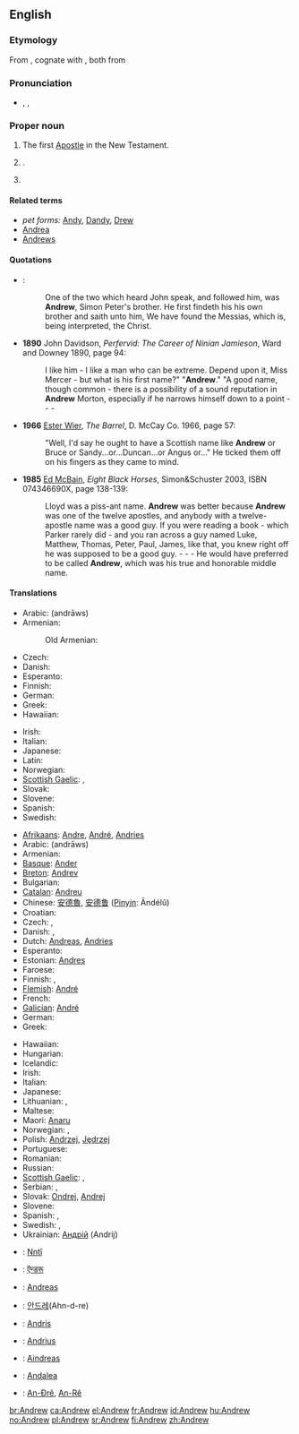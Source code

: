 ==English==

===Etymology===
From {{etyl|grc|en}} {{term|Ἀνδρέας|tr=Andreas|lang=grc|sc=polytonic}}, cognate with {{term|ἀνδρεῖος||manly|tr=andreios|lang=grc|sc=polytonic}}, both from {{term|ἀνήρ||man|tr=anēr|lang=grc|sc=polytonic}}

===Pronunciation===
* {{enPR|ăn'dro͞o}}, {{IPA|/ˈændruː/}}, {{SAMPA|/"{ndru:/}}

===Proper noun===
{{en-proper noun}}

# {{biblical character}} The first [[Apostle]] in the New Testament.
# {{given name|male|from=Ancient Greek}}.
# {{surname|[[patronymic]]|from=given names}}

====Related terms====
* ''pet forms:'' [[Andy]], [[Dandy]], [[Drew]]
* [[Andrea]] {{italbrac|feminine}}
* [[Andrews]] {{italbrac|surname}}

====Quotations====
* {{RQ:Authorized Version|John|1|40-41}}:
*: One of the two which heard John speak, and followed him, was '''Andrew''', Simon Peter's brother. He first findeth his his own brother and saith unto him, We have found the Messias, which is, being interpreted, the Christ.
* '''1890''' John Davidson, ''Perfervid: The Career of Ninian Jamieson'', Ward and Downey 1890, page 94:
*: I like him - I like a man who can be extreme. Depend upon it, Miss Mercer - but what is his first name?" "'''Andrew'''." "A good name, though common - there is a possibility of a sound reputation in '''Andrew''' Morton, especially if he narrows himself down to a point - - -
* '''1966''' [[w:Ester Wier|Ester Wier]], ''The Barrel'', D. McCay Co. 1966, page 57:
*: "Well, I'd say he ought to have a Scottish name like '''Andrew''' or Bruce or Sandy...or...Duncan...or Angus or..." He ticked them off on his fingers as they came to mind.
* '''1985''' [[w:Evan Hunter|Ed McBain]], ''Eight Black Horses'', Simon&Schuster 2003, ISBN 074346690X, page 138-139:
*: Lloyd was a piss-ant name. '''Andrew''' was better because '''Andrew''' was one of the twelve apostles, and anybody with a twelve-apostle name was a good guy. If you were reading a book - which Parker rarely did - and you ran across a guy named Luke, Matthew, Thomas, Peter, Paul, James, like that, you knew right off he was supposed to be a good guy. - - - He would have preferred to be called '''Andrew''', which was his true and honorable middle name.

====Translations====
{{trans-top|the Apostle}}
* Arabic: {{Arab|[[اندراوس]]}} (andrāws)
* Armenian: {{t-|hy|Անդրեաս|tr=Andreas|sc=Armn|xs=Armenian}}
*: Old Armenian: {{tø|xcl|Անդրէաս|tr=Andrēas|sc=Armn|xs=Old Armenian}}
* Czech: {{t-|cs|Ondřej|m}}
* Danish: {{t-|da|Andreas}}
* Esperanto: {{t-|eo|Andreo|xs=Esperanto}}
* Finnish: {{t+|fi|Andreas}}
* German: {{t+|de|Andreas}}
* Greek: {{t+|el|Ανδρέας|m|tr=Andréas|sc=Grek}}
* Hawaiian: {{tø|haw|ʻAnederea|xs=Hawaiian}}
{{trans-mid}}
* Irish: {{t|ga|Aindrias|m|xs=Irish}}
* Italian: {{t+|it|Andrea}}
* Japanese: {{t|ja|アンデレ|tr=Andere|sc=Jpan}}
* Latin: {{t-|la|Andreas}}
* Norwegian: {{t+|no|Andreas}}
* [[Scottish Gaelic]]: {{t-|gd|Anndra|m|xs=Scottish Gaelic}}, {{t-|gd|Aindrea|m|xs=Scottish Gaelic}}
* Slovak: {{t-|sk|Andrej|m}}
* Slovene: {{t+|sl|Andrej}}
* Spanish: {{t+|es|Andrea|alt=Andreas}}
* Swedish: {{t+|sv|Andreas}}
{{trans-bottom}}

{{trans-top|male given name}}<!--DON'T ADD PET FORMS, NOT EVEN IN BRACKETS!-->
* [[Afrikaans]]: [[Andre]], [[André]], [[Andries]]
* Arabic: {{Arab|[[اندراوس]]}} (andrāws)
* Armenian: {{t-|hy|Անդրեաս|tr=Andreas|sc=Armn|xs=Armenian}}
* [[Basque]]: [[Ander]]
* [[Breton]]: [[Andrev]]
* Bulgarian: {{t-|bg|Андрей|tr=Andrei|sc=Cyrl}}
* [[Catalan]]: [[Andreu]]
* Chinese: [[安德魯]], [[安德鲁]] ([[Pinyin]]: Āndélǔ)
* Croatian: {{t-|hr|Andrija}}
* Czech: {{t-|cs|Ondřej|m}}, {{t-|cs|Andrej|m}}
* Danish: {{t-|da|Andreas}}, {{t-|da|Anders}}
* Dutch: [[Andreas]], [[Andries]]
* Esperanto: {{t-|eo|Andreo|xs=Esperanto}}
* Estonian: [[Andres]]
* Faroese: {{t-|fo|Andras|xs=Faroese}}
* Finnish: {{t+|fi|Antero}}, {{t+|fi|Antti}}
* [[Flemish]]: [[André]]
* French: {{t+|fr|André}}
* [[Galician]]: [[André ]]
* German: {{t+|de|Andreas}}
* Greek: {{t+|el|Ανδρέας|m|tr=Andréas|sc=Grek}}
{{trans-mid}}
* Hawaiian: {{tø|haw|ʻAnalū|xs=Hawaiian}}
* Hungarian: {{t+|hu|András}}
* Icelandic: {{t+|is|Andrés}}
* Irish: {{t|ga|Aindriú|m|xs=Irish}}
* Italian: {{t+|it|Andrea}}
* Japanese: {{t|ja|アンドリュー|tr=Andoryū|sc=Jpan}}
* Lithuanian: {{t|lt|Andrus|m|xs=Lithuanian}},  {{t|lt|Andrius|m|xs=Lithuanian}}
* Maltese: {{t-|mt|Indri|xs=Maltese}}
* Maori: [[Anaru]]
* Norwegian: {{t+|no|Andreas}}, {{t-|no|Anders}}
* Polish: [[Andrzej]], [[Jędrzej]] {{italbrac|old Polish}}
* Portuguese: {{t+|pt|André}}
* Romanian: {{t-|ro|Andrei}}
* Russian: {{t+|ru|Андрей|tr=Andrei|sc=Cyrl}}
* [[Scottish Gaelic]]: {{t-|gd|Anndra|m|xs=Scottish Gaelic}}, {{t-|gd|Aindrea|m|xs=Scottish Gaelic}}
* Serbian: {{t-|sr|Andrija}}, {{t-|sr|Andrej}}
* Slovak: [[Ondrej]], [[Andrej#Slovak|Andrej]]
* Slovene: {{t+|sl|Andrej}}
* Spanish: {{t+|es|Andrés}}, {{t-|es|Andreas}}
* Swedish: {{t+|sv|Anders}}, {{t+|sv|Andreas}}
* Ukrainian: [[Андрiй]] (Andrij)
{{trans-bottom}}

{{checktrans-top}}
* {{ttbc|Amuzgo}}: [[Nntî]]
* {{ttbc|Hindi}}: [[ऍन्डरू]]
* {{ttbc|Indonesian}}: [[Andreas]]
{{checktrans-mid}}
* {{ttbc|Korean}}: [[안드레]](Ahn-d-re)
* {{ttbc|Latvian}}: [[Andris]]
* {{ttbc|Lithuanian}}: [[Andrius]]
* {{ttbc|Manx}}: [[Aindreas]]
* {{ttbc|Swahili}}: [[Andalea]]
* {{ttbc|Vietnamese}}: [[An-Đrê]], [[An-Rê]]
{{checktrans-bottom}}

[[br:Andrew]]
[[ca:Andrew]]
[[el:Andrew]]
[[fr:Andrew]]
[[id:Andrew]]
[[hu:Andrew]]
[[no:Andrew]]
[[pl:Andrew]]
[[sr:Andrew]]
[[fi:Andrew]]
[[zh:Andrew]]
